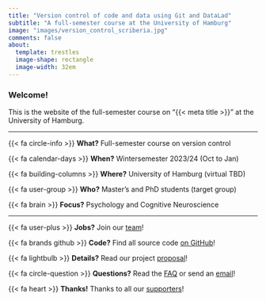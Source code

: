 ```yaml
---
title: "Version control of code and data using Git and DataLad"
subtitle: "A full-semester course at the University of Hamburg"
image: "images/version_control_scriberia.jpg"
comments: false
about:
  template: trestles
  image-shape: rectangle
  image-width: 32em
---
```


### Welcome!

This is the website of the full-semester course on "{{< meta title >}}" at the University of Hamburg.

---

{{< fa circle-info >}} **What?** Full-semester course on version control

{{< fa calendar-days >}} **When?** Wintersemester 2023/24 (Oct to Jan)

{{< fa building-columns >}} **Where?** University of Hamburg (virtual TBD)

{{< fa user-group >}} **Who?** Master's and PhD students (target group)

{{< fa brain >}} **Focus?** Psychology and Cognitive Neuroscience

---

{{< fa user-plus >}} **Jobs?** Join our [team](team.qmd){target="_self"}!

{{< fa brands github >}} **Code?** Find all source code [on GitHub]({{< var links.github >}})!

{{< fa lightbulb >}} **Details?** Read our project [proposal]({{< var links.proposal >}})!

{{< fa circle-question >}} **Questions?** Read the [FAQ](faq.qmd){target="_self"} or send an [email]({{< var links.email >}}){target="_blank"}!

{{< fa heart >}} **Thanks!** Thanks to all our [supporters](acknowledgements.qmd){target="_self"}!

